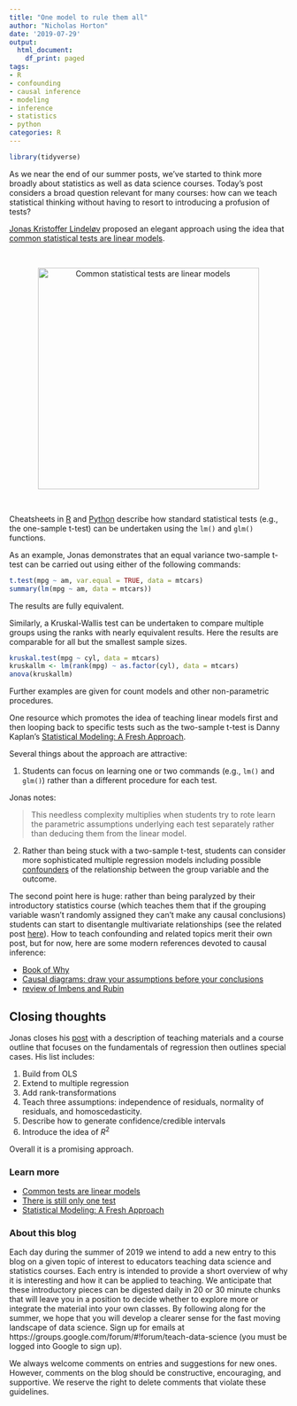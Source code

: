 ```yaml
---
title: "One model to rule them all"
author: "Nicholas Horton"
date: '2019-07-29'
output:
  html_document:
    df_print: paged
tags:
- R
- confounding
- causal inference
- modeling
- inference
- statistics
- python
categories: R
---
```


```r
library(tidyverse)
```

As we near the end of our summer posts, we've started to think more broadly about statistics as well as data science courses.  Today's post considers a broad question relevant for many courses: how can we teach statistical thinking without having to resort to introducing a profusion of tests?  

[Jonas Kristoffer Lindeløv](https://lindeloev.net) proposed an elegant approach using the idea that [common statistical tests are linear models](https://lindeloev.github.io/tests-as-linear/).

<br>

<center>
<figure>
<img alt = 'Common statistical tests are linear models' width='400' src='/post/onemodel/common.png' />
</figure>
</center> <br>

Cheatsheets in [R](https://lindeloev.github.io/tests-as-linear/linear_tests_cheat_sheet.pdf) and [Python](https://eigenfoo.xyz/tests-as-linear/cheatsheets/linear_tests_cheat_sheet.pdf) describe how standard statistical tests (e.g., the one-sample t-test) can be undertaken using the `lm()` and `glm()` functions.

As an example, Jonas demonstrates that an equal variance two-sample t-test can be carried out using either of the following commands:

```r
t.test(mpg ~ am, var.equal = TRUE, data = mtcars)
summary(lm(mpg ~ am, data = mtcars))
```

The results are fully equivalent.

Similarly, a Kruskal-Wallis test can be undertaken to compare multiple groups using the ranks with nearly equivalent results.  Here the results are comparable for all but the smallest sample sizes.

```r
kruskal.test(mpg ~ cyl, data = mtcars)
kruskallm <- lm(rank(mpg) ~ as.factor(cyl), data = mtcars)
anova(kruskallm)
```

Further examples are given for count models and other non-parametric procedures.

One resource which promotes the idea of teaching linear models first and then looping back to specific tests such as the two-sample t-test is Danny Kaplan's [Statistical Modeling: A Fresh Approach](http://project-mosaic-books.com/?page_id=13).  

Several things about the approach are attractive:

1. Students can focus on learning one or two commands (e.g., `lm()` and `glm()`) rather than a different procedure for each test.  

Jonas notes:

> This needless complexity multiplies when students try to rote learn the parametric assumptions underlying each test separately rather than deducing them from the linear model.

2. Rather than being stuck with a two-sample t-test, students can consider more sophisticated multiple regression models including possible [confounders](https://en.wikipedia.org/wiki/Confounding) of the relationship between the group variable and the outcome.  

The second point here is huge: rather than being paralyzed by their introductory statistics course (which teaches them that if the grouping variable wasn't randomly assigned they can't make any causal conclusions) students can start to disentangle multivariate relationships (see the related post [here](http://teachdatascience.com/gaise/)).  How to teach confounding and related topics merit their own post, but for now, here are some modern references devoted to causal inference:

- [Book of Why](http://bayes.cs.ucla.edu/WHY/)
- [Causal diagrams: draw your assumptions before your conclusions](https://www.edx.org/course/causal-diagrams-draw-your-assumptions-before-your-conclusions)
- [review of Imbens and Rubin](https://imai.fas.harvard.edu/research/files/ImbensRubin.pdf)

## Closing thoughts 

Jonas closes his [post](https://lindeloev.github.io/tests-as-linear/) with a description of teaching materials and a course outline that focuses on the fundamentals of regression then outlines special cases.  His list includes:

1. Build from OLS
2. Extend to multiple regression
3. Add rank-transformations
4. Teach three assumptions: independence of residuals, normality of residuals, and homoscedasticity.
5. Describe how to generate confidence/credible intervals
6. Introduce the idea of $R^2$

Overall it is a promising approach.


###  Learn more

- [Common tests are linear models](https://lindeloev.github.io/tests-as-linear/)
- [There is still only one test](http://allendowney.blogspot.com/2016/06/there-is-still-only-one-test.html)
- [Statistical Modeling: A Fresh Approach](http://project-mosaic-books.com/?page_id=13)


### About this blog 

Each day during the summer of 2019 we intend to add a new entry to this blog on a given topic of interest to educators teaching data science and statistics courses. Each entry is intended to provide a short overview of why it is interesting and how it can be applied to teaching. We anticipate that these introductory pieces can be digested daily in 20 or 30 minute chunks that will leave you in a position to decide whether to explore more or integrate the material into your own classes. By following along for the summer, we hope that you will develop a clearer sense for the fast moving landscape of data science. Sign up for emails at https://groups.google.com/forum/#!forum/teach-data-science (you must be logged into Google to sign up).

We always welcome comments on entries and suggestions for new ones.  However, comments on the blog should be constructive, encouraging, and supportive.  We reserve the right to delete comments that violate these guidelines.

